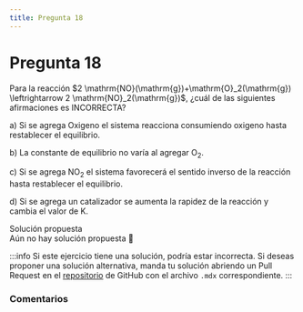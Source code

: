 ```yaml
---
title: Pregunta 18
---
```



# Pregunta 18

<div className="exercise">
Para la reacción $2 \mathrm{NO}(\mathrm{g})+\mathrm{O}_2(\mathrm{g}) \leftrightarrow 2 \mathrm{NO}_2(\mathrm{g})$, ¿cuál de las siguientes afirmaciones es INCORRECTA?

a) Si se agrega Oxigeno el sistema reacciona consumiendo oxigeno hasta restablecer el equilibrio.

b) La constante de equilibrio no varía al agregar $\mathrm{O}_2$.

c) Si se agrega $\mathrm{NO}_2$ el sistema favorecerá el sentido inverso de la reacción hasta restablecer el equilibrio.

d) Si se agrega un catalizador se aumenta la rapidez de la reacción y cambia el valor de K.
</div>

<MDXDetails>
<summary>Solución propuesta</summary>

<div className="exercise">
Aún no hay solución propuesta 🥲
</div>

:::info
Si este ejercicio tiene una solución, podría estar incorrecta. Si deseas proponer una solución alternativa, manda tu solución abriendo
un Pull Request en el [repositorio](https://github.com/crow-rojas/apuntes-fundamentals/pulls) de GitHub con el archivo
`.mdx` correspondiente.
:::

</MDXDetails>

### Comentarios

<Disqus
  url="https://crow-rojas.github.io/apuntes-fundamentals/docs/science/chemistry/exercises/2019-1/p18"
  identifier="docs/science/chemistry/exercises/2019-1/p18"
  title="2019-1 Quimica - Pregunta 18"
/>
